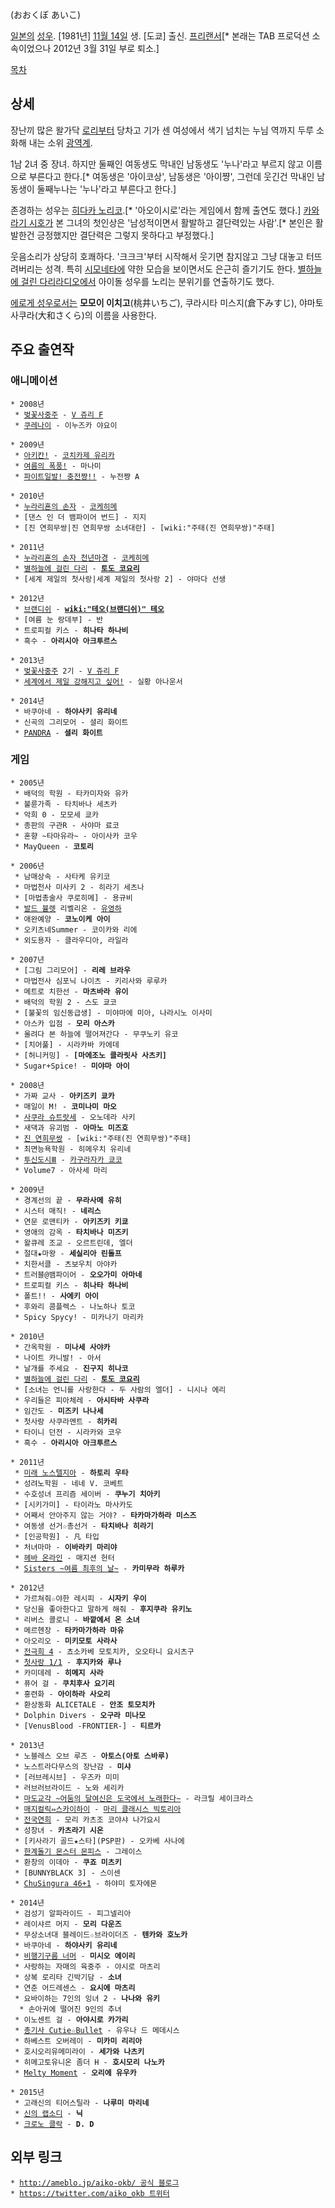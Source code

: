 {{{+1 大久保藍子 }}} (おおくぼ あいこ)

[[일본]]의 [[성우]]. [1981년] [[11월 14일]] 생. [도쿄] 출신. [[프리랜서]][* 본래는 TAB 프로덕션 소속이었으나 2012년 3월 31일 부로 퇴소.]

[[목차]]

== 상세 ==
장난끼 많은 왈가닥 [[로리]]부터 당차고 기가 센 여성에서 색기 넘치는 누님 역까지 두루 소화해 내는 소위 [[광역계]].

1남 2녀 중 장녀.
하지만 둘째인 여동생도 막내인 남동생도 '누나'라고 부르지 않고 이름으로 부른다고 한다.[* 여동생은 '아이코상', 남동생은 '아이쨩', 그런데 웃긴건 막내인 남동생이 둘째누나는 '누나'라고 부른다고 한다.]

존경하는 성우는 [[히다카 노리코]].[* '아오이시로'라는 게임에서 함께 출연도 했다.]
[[카와라기 시호]]가 본 그녀의 첫인상은 '남성적이면서 활발하고 결단력있는 사람'.[* 본인은 활발한건 긍정했지만 결단력은 그렇지 못하다고 부정했다.]

웃음소리가 상당히 호쾌하다. '크크크'부터 시작해서 웃기면 참지않고 그냥 대놓고 터뜨려버리는 성격.
특히 [[시모네타]]에 약한 모습을 보이면서도 은근히 즐기기도 한다.
[[별하늘에 걸린 다리]]라디오에서 아이돌 성우를 노리는 분위기를 연출하기도 했다.

[[에로게 성우]]로서는 '''모모이 이치고'''(桃井いちご), 쿠라시타 미스지(倉下みすじ), 야마토 사쿠라(大和さくら)의 이름을 사용한다.

== 주요 출연작 ==
=== 애니메이션 ===
 * 2008년
  * [[벚꽃사중주]] - [[V 쥬리 F]]
  * [[쿠레나이(소설)|쿠레나이]] - 이누즈카 야요이

 * 2009년
  * [[아키칸!]] - [[코치카제 유리카]]
  * [[여름의 폭풍!]] - 마나미
  * [[파이트일발! 충전쨩!!]] - 누전쨩 A

 * 2010년
  * [[누라리횬의 손자]] - [[코케히메]]
  * [댄스 인 더 뱀파이어 번드] - 지지
  * [진 연희무쌍|진 연희무쌍 소녀대란] - [wiki:"주태(진 연희무쌍)"주태]

 * 2011년
  * [[누라리횬의 손자|누라리횬의 손자 천년마경]] - [[코케히메]]
  * [[별하늘에 걸린 다리]] - '''[[토도 코요리]]'''
  * [세계 제일의 첫사랑|세계 제일의 첫사랑 2] - 야마다 선생

 * 2012년
  * [[브랜디쉬]] - '''[[wiki:"테오(브랜디쉬)" 테오]]'''
  * [여름 눈 랑데부] - 반
  * 트로피컬 키스 - '''히나타 하나비'''
  * 흑수 - '''아리시아 아크투르스'''

 * 2013년
  * [[벚꽃사중주]] 2기 - [[V 쥬리 F]]
  * [[세계에서 제일 강해지고 싶어!]] - 실황 아나운서

 * 2014년
  * 바쿠아네 - '''하야사키 유리네'''
  * 신곡의 그리모어 - 셜리 화이트
  * [[PANDRA]] - '''셜리 화이트'''

=== 게임 ===
 * 2005년
  * 배덕의 학원 - 타카미자와 유카
  * 불륜가족 - 타치바나 세츠카
  * 악희 0 - 모모세 쿄카
  * 종판의 구관R - 사야마 료코
  * 혼향 ~타마유라~ - 아이사카 코우
  * MayQueen - '''코토리'''

 * 2006년
  * 남매상속 - 사타케 유키코
  * 마법천사 미사키 2 - 히라기 세츠나
  * [마법총술사 쿠로히메] - 용규비
  * [[발드 뷸렛]] 리벨리온 - [[유영하]]
  * 애완예양 - '''코노이케 아이'''
  * 오키츠네Summer - 코이카와 리에
  * 외도용자 - 클라우디아, 라일라

 * 2007년
  * [그림 그리모어] - '''리레 브라우'''
  * 마법전사 심포닉 나이츠 - 키리사와 루루카
  * 메트로 치한선 - '''마츠바라 유이'''
  * 배덕의 학원 2 - 스도 쿄코
  * [불꽃의 임신동급생] - 미야마에 미아, 나라시노 이사미
  * 아스카 입점 - '''모리 아스카'''
  * 올려다 본 하늘에 떨어져간다 - 무쿠노키 유코
  * [치어풀] - 시라카바 카에데
  * [허니커밍] - '''[마에조노 클라릿사 사츠키]'''
  * Sugar+Spice! - '''미야마 아이'''

 * 2008년
  * 가짜 교사 - '''아키즈키 쿄카'''
  * 매일이 M! - '''코미나미 마오'''
  * [[사쿠라 슈트랏세]] - 오노데라 사키
  * 새댁과 유괴범 - '''아마노 미즈호'''
  * [[진 연희무쌍]] - [wiki:"주태(진 연희무쌍)"주태]
  * 최면능욕학원 - 히메우치 유리네
  * [[투신도시Ⅲ]] - [[카구라자카 쿄코]]
  * Volume7 - 아사세 마리

 * 2009년
  * 경계선의 끝 - '''무라사메 유히'''
  * 시스터 매직! - '''네리스'''
  * 연문 로맨티카 - '''아키즈키 키쿄'''
  * 영애의 감옥 - '''타치바나 미즈키'''
  * 왈큐레 조교 - 오르트린데, 엘더
  * 절대★마왕 - '''세실리아 린돌프'''
  * 치한서클 - 츠보우치 아야카
  * 트러블@뱀파이어 - '''오오가미 아마네'''
  * 트로피컬 키스 - '''히나타 하나비'''
  * 폴트!! - '''사에키 아이'''
  * 후와리 콤플렉스 - 나노하나 토코
  * Spicy Spycy! - 미카나기 마리카

 * 2010년
  * 간옥학원 - '''미나세 사야카'''
  * 나이트 카니발! - 아서
  * 날개를 주세요 - '''진구지 히나코'''
  * [[별하늘에 걸린 다리]] - '''[[토도 코요리]]'''
  * [소녀는 언니를 사랑한다 - 두 사람의 엘더] - 니시나 에리
  * 우리들은 피아체레 - '''아시타바 사쿠라'''
  * 임간도 - '''미즈키 나나세'''
  * 첫사랑 사쿠라멘트 - '''히카리'''
  * 타이니 던전 - 시라카와 코우
  * 흑수 - '''아리시아 아크투르스'''

 * 2011년
  * [[미래 노스텔지아]] - '''하토리 우타'''
  * 성려노학원 - 네네 V. 코베트
  * 수호성녀 프리즘 세이버 - '''쿠누기 치아키'''
  * [시키가미] - 타이라노 마사카도
  * 어째서 안아주지 않는 거야? - '''타카마가하라 미스즈'''
  * 여동생 선거☆총선거 - '''타치바나 히라기'''
  * [인공학원] - 凡 타입
  * 처녀마마 - '''이바라키 마리야'''
  * [[헤바 온라인]] - 매지션 헌터
  * [[Sisters ~여름 최후의 날~]] - '''카미무라 하루카'''

 * 2012년
  * 가르쳐줘☆야한 레시피 - '''시자키 우이'''
  * 당신을 좋아한다고 말하게 해줘 - '''후지쿠라 유키노'''
  * 리버스 콜로니 - '''바깥에서 온 소녀'''
  * 메르헨장 - '''타카마가하라 마유'''
  * 아오리오 - '''미키모토 사라사'''
  * [[전극희|전극희 4]] - 쵸소카베 모토치카, 오오타니 요시츠구
  * [[첫사랑 1/1]] - '''후지카와 루나'''
  * 카미데레 - '''히메지 사라'''
  * 퓨어 걸 - '''쿠치후사 요기리'''
  * 홍련화 - '''아이하라 사오리'''
  * 환상동화 ALICETALE - '''안조 토모치카'''
  * Dolphin Divers - '''오구라 미나모'''
  * [VenusBlood -FRONTIER-] - '''티르카'''

 * 2013년
  * 노블레스 오브 루즈 - '''아토스(아토 스바루)'''
  * 노스트라다무스의 장난감 - '''미샤'''
  * [러브레시브] - 우즈카 미미
  * 러브러브라이드 - 노와 세리카
  * [[마도교각 ~어둠의 달여신은 도국에서 노래한다~]] - 라크릴 세이크라스
  * [[매지컬릭⇔스카이하이]] - [[매지컬릭⇔스카이하이#s-3.7|마리 클래시스 빅토리아]]
  * [[전국연희]] - 모리 카츠조 코야샤 나가요시
  * 성창녀 - '''카츠라기 시온'''
  * [키사라기 골드★스타](PSP판) - 오카베 사나에
  * [[한계돌기 몬스터 몬피스]] - 그레이스
  * 환창의 이데아 - '''쿠죠 미츠키'''
  * [BUNNYBLACK 3] - 스이센
  * [[ChuSingura 46+1]] - 하야미 토자에몬

 * 2014년
  * 검성기 알파라이드 - 피그넬리아
  * 레이샤르 머지 - '''모리 다운즈'''
  * 무상소녀대 블레이드☆브라이더즈 - '''텐카와 호노카'''
  * 바쿠아네 - '''하야사키 유리네'''
  * [[비행기구름 너머]] - '''미시오 에이리'''
  * 사랑하는 자매의 육중주 - 야시로 마츠리
  * 상복 로리타 긴박기담 - '''소녀'''
  * 연춘 어드레센스 - '''요시에 마츠리'''
  * 요바이하는 7인의 잉녀 2 - '''나나와 유키'''
   * 손아귀에 떨어진 9인의 추녀
  * 이노센트 걸 - '''아야시로 카가리'''
  * [[총기사 Cutie☆Bullet]] - 유우나 드 메데시스
  * 하베스트 오버레이 - '''미카미 리리아'''
  * 호시오리유메미라이 - '''세가와 나츠키'''
  * 히메고토유니온 좀더 H - '''호시모리 나노카'''
  * [[Melty Moment]] - '''오리에 유우카'''

 * 2015년
  * 고래신의 티어스틸라 - '''나루미 마리네'''
  * [[신의 랩소디]] - '''닉'''
  * [[크로노 클락]] - '''D. D'''

== 외부 링크 ==
 * [[http://ameblo.jp/aiko-okb/ 공식 블로그]]
 * [[https://twitter.com/aiko_okb 트위터]]
